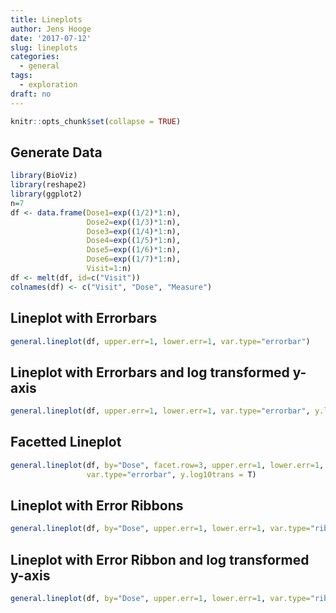 ```yaml
---
title: Lineplots
author: Jens Hooge
date: '2017-07-12'
slug: lineplots
categories:
  - general
tags:
  - exploration
draft: no
---
```



```r
knitr::opts_chunk$set(collapse = TRUE)
```

## Generate Data
```r
library(BioViz)
library(reshape2)
library(ggplot2)
n=7
df <- data.frame(Dose1=exp((1/2)*1:n),
                 Dose2=exp((1/3)*1:n),
                 Dose3=exp((1/4)*1:n),
                 Dose4=exp((1/5)*1:n),
                 Dose5=exp((1/6)*1:n),
                 Dose6=exp((1/7)*1:n),
                 Visit=1:n)
df <- melt(df, id=c("Visit"))
colnames(df) <- c("Visit", "Dose", "Measure") 
```

## Lineplot with Errorbars
```r
general.lineplot(df, upper.err=1, lower.err=1, var.type="errorbar")
```

## Lineplot with Errorbars and log transformed y-axis
```r
general.lineplot(df, upper.err=1, lower.err=1, var.type="errorbar", y.log10trans = T)
```

## Facetted Lineplot
```r
general.lineplot(df, by="Dose", facet.row=3, upper.err=1, lower.err=1,
                 var.type="errorbar", y.log10trans = T)
```

## Lineplot with Error Ribbons
```r
general.lineplot(df, by="Dose", upper.err=1, lower.err=1, var.type="ribbon")
```

## Lineplot with Error Ribbon and log transformed y-axis
```r
general.lineplot(df, by="Dose", upper.err=1, lower.err=1, var.type="ribbon", y.log10trans = T)
```
